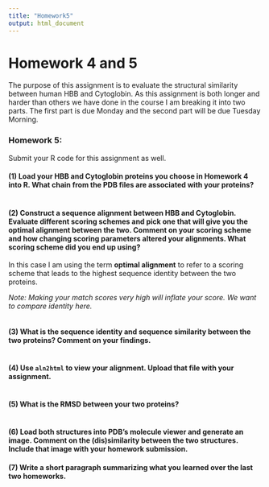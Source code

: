 ```yaml
---
title: "Homework5"
output: html_document
---
```


# Homework 4 and 5

The purpose of this assignment is to evaluate the structural similarity between human HBB and Cytoglobin. As this assignment is both longer and harder than others we have done in the course I am breaking it into two parts. The first part is due Monday and the second part will be due Tuesday Morning.

### Homework 5:
Submit your R code for this assignment as well.

#### (1) Load your HBB and Cytoglobin proteins you choose in Homework 4 into R. What chain from the PDB files are associated with your proteins?

```r

```

#### (2) Construct a sequence alignment between HBB and Cytoglobin. Evaluate different scoring schemes and pick one that will give you the optimal alignment between the two. Comment on your scoring scheme and how changing scoring parameters altered your alignments. What scoring scheme did you end up using?

In this case I am using the term **optimal alignment** to refer to a scoring scheme that leads to the highest sequence identity between the two proteins.

*Note: Making your match scores very high will inflate your score. We want to compare identity here.* 

```r

```

#### (3) What is the sequence identity and sequence similarity between the two proteins? Comment on your findings.

```r

```

#### (4) Use `aln2html` to view your alignment. Upload that file with your assignment.

```r

```

#### (5) What is the RMSD between your two proteins?

```r

```

#### (6) Load both structures into PDB's molecule viewer and generate an image. Comment on the (dis)similarity between the two structures. Include that image with your homework submission. 

#### (7) Write a short paragraph summarizing what you learned over the last two homeworks.